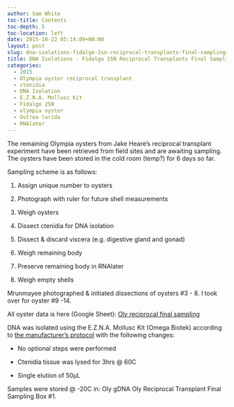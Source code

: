 ```yaml
---
author: Sam White
toc-title: Contents
toc-depth: 5
toc-location: left
date: 2015-10-22 05:14:09+00:00
layout: post
slug: dna-isolations-fidalgo-2sn-reciprocal-transplants-final-samplings
title: DNA Isolations - Fidalgo 2SN Reciprocal Transplants Final Samplings
categories:
  - 2015
  - Olympia oyster reciprocal transplant
  - ctenidia
  - DNA Isolation
  - E.Z.N.A. Mollusc Kit
  - Fidalgo 2SN
  - olympia oyster
  - Ostrea lurida
  - RNAlater
---
```


The remaining Olympia oysters from Jake Heare's reciprocal transplant experiment have been retrieved from field sites and are awaiting sampling. The oysters have been stored in the cold room (temp?) for 6 days so far.

Sampling scheme is as follows:




    
  1. Assign unique number to oysters

    
  2. Photograph with ruler for future shell measurements

    
  3. Weigh oysters

    
  4. Dissect ctenidia for DNA isolation

    
  5. Dissect & discard viscera (e.g. digestive gland and gonad)

    
  6. Weigh remaining body

    
  7. Preserve remaining body in RNAlater

    
  8. Weigh empty shells




Mrunmayee photographed & initiated dissections of oysters #3 - 8. I took over for oyster #9 -14.

All oyster data is here (Google Sheet): [Oly reciprocal final sampling](https://docs.google.com/spreadsheets/d/1KjsfrNdUuXegcPx6UjoGfR7vM---LwpaNi6Nra3HMkI/edit?usp=sharing)

DNA was isolated using the E.Z.N.A. Mollusc Kit (Omega Biotek) according to [the manufacturer's protocol](https://github.com/sr320/LabDocs/blob/master/protocols/Commercial_Protocols/Omega_Mollusc-DNA-Kit-Combo-May-2013-D3373.pdf) with the following changes:




    
  * No optional steps were performed

    
  * Ctenidia tissue was lysed for 3hrs @ 60C

    
  * Single elution of 50μL



Samples were stored @ -20C in: Oly gDNA Oly Reciprocal Transplant Final Sampling Box #1.
